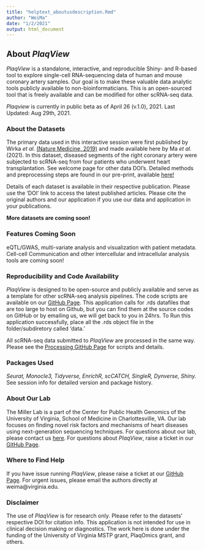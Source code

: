 ```yaml
---
title: "helptext_aboutusdescription.Rmd"
author: "WeiMa"
date: "1/2/2021"
output: html_document
---
```


## About *PlaqView*

*PlaqView* is a standalone, interactive, and reproducible Shiny- and R-based tool to explore single-cell RNA-sequencing data of human and mouse coronary artery samples. Our goal is to make these valuable data analytic tools publicly available to non-bioinformaticians. This is an open-sourced tool that is freely available and can be modified for other scRNA-seq data.

*Plaqview* is currently in public beta as of April 26 (v.1.0), 2021. Last Updated: Aug 29th, 2021.

### About the Datasets

The primary data used in this interactive session were first published by Wirka *et al.* [(Nature Medicine, 2019)](https://pubmed.ncbi.nlm.nih.gov/31359001/) and made available here by Ma *et al.* (2021). In this dataset, diseased segments of the right coronary artery were subjected to scRNA-seq from four patients who underwent heart transplantation. See welcome page for other data DOI's. Detailed methods and preprocessing steps are found in our pre-print, available [here!](https://www.biorxiv.org/content/10.1101/2020.10.27.357715v2)

Details of each dataset is available in their respective publication. Please use the 'DOI' link to access the latest published articles. Please cite the original authors and our application if you use our data and application in your publications.

**More datasets are coming soon!**

### Features Coming Soon

eQTL/GWAS, multi-variate analysis and visualization with patient metadata. Cell-cell Communication and other intercellular and intracellular analysis tools are coming soon!

### Reproducibility and Code Availability

*PlaqView* is designed to be open-source and publicly available and serve as a template for other scRNA-seq analysis pipelines. The code scripts are available on our [GitHub Page](https://github.com/MillerLab-CPHG/PlaqView). This application calls for .rds datafiles that are too large to host on Github, but you can find them at the source codes on GitHub or by emailing us, we will get back to you in 24hrs. To Run this application successfully, place all the .rds object file in the folder/subdiretory called 'data.'

All scRNA-seq data submitted to *PlaqView* are processed in the same way. Please see the [Processing GitHub Page](https://github.com/MillerLab-CPHG/PlaqView) for scripts and details.

### Packages Used

*Seurat, Monocle3, Tidyverse, EnrichR, scCATCH, SingleR, Dynverse, Shiny.* See session info for detailed version and package history.

### About Our Lab

The Miller Lab is a part of the Center for Public Health Genomics of the University of Virginia, School of Medicine in Charlottesville, VA. Our lab focuses on finding novel risk factors and mechanisms of heart diseases using next-generation sequencing techniques. For questions about our lab, please contact us [here](https://millerlab.org). For questions about *PlaqView*, raise a ticket in our [GitHub Page](https://github.com/MillerLab-CPHG/PlaqView).

### Where to Find Help

If you have issue running *PlaqView*, please raise a ticket at our [GitHub Page](https://github.com/MillerLab-CPHG/PlaqView). For urgent issues, please email the authors directly at weima@virginia.edu.


### Disclaimer

The use of *PlaqView* is for research only. Please refer to the datasets' respective DOI for citation info. This application is not intended for use in clinical decision making or diagnostics. The work here is done under the funding of the University of Virginia MSTP grant, PlaqOmics grant, and others.
